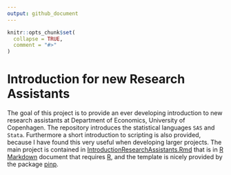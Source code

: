 ```yaml
---
output: github_document
---
```


<!-- README.md is generated from README.Rmd. Please edit that file -->

```r
knitr::opts_chunk$set(
  collapse = TRUE,
  comment = "#>"
)
```
# Introduction for new Research Assistants

The goal of this project is to provide an ever developing introduction to new research assistants at Department of Economics, University of Copenhagen. The repository introduces the statistical languages `SAS` and `Stata`. Furthermore a short introduction to scripting is also provided, because I have found this very useful when developing larger projects. The main project is contained in [IntroductionResearchAssistants.Rmd](IntroductionResearchAssistants.Rmd) that is in [R Markdown](https://rmarkdown.rstudio.com/) document that requires [R](https://www.r-project.org/), and the template is nicely provided by the package [pinp](https://CRAN.R-project.org/package=pinp). 


